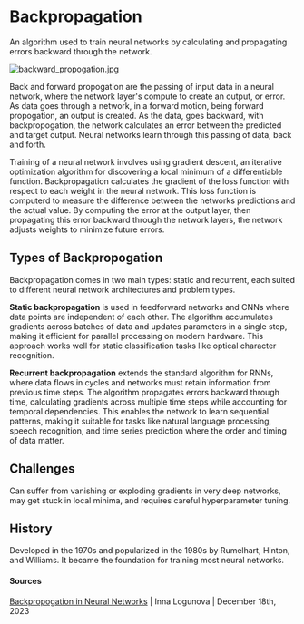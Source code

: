 # Backpropagation

An algorithm used to train neural networks by calculating and propagating errors backward through the network.

![backward_propogation.jpg](/backward_propogation.jpg)

Back and forward propogation are the passing of input data in a neural network, where the network layer's compute to create an output, or error. As data goes through a network, in a forward motion, being forward propogation, an output is created. As the data, goes backward, with backpropogation, the network calculates an error between the predicted and target output. Neural networks learn through this passing of data, back and forth.

Training of a neural network involves using gradient descent, an iterative optimization algorithm for discovering a local minimum of a differentiable function. Backpropagation calculates the gradient of the loss function with respect to each weight in the neural network. This loss function is computerd to measure the difference between the networks predictions and the actual value. By computing the error at the output layer, then propagating this error backward through the network layers, the network adjusts weights to minimize future errors.

## Types of Backpropogation

Backpropagation comes in two main types: static and recurrent, each suited to different neural network architectures and problem types.

**Static backpropagation** is used in feedforward networks and CNNs where data points are independent of each other. The algorithm accumulates gradients across batches of data and updates parameters in a single step, making it efficient for parallel processing on modern hardware. This approach works well for static classification tasks like optical character recognition.

**Recurrent backpropagation** extends the standard algorithm for RNNs, where data flows in cycles and networks must retain information from previous time steps. The algorithm propagates errors backward through time, calculating gradients across multiple time steps while accounting for temporal dependencies. This enables the network to learn sequential patterns, making it suitable for tasks like natural language processing, speech recognition, and time series prediction where the order and timing of data matter.

## Challenges

Can suffer from vanishing or exploding gradients in very deep networks, may get stuck in local minima, and requires careful hyperparameter tuning.

## History

Developed in the 1970s and popularized in the 1980s by Rumelhart, Hinton, and Williams. It became the foundation for training most neural networks.

#### Sources

[Backpropogation in Neural Networks](https://serokell.io/blog/understanding-backpropagation) | Inna Logunova | December 18th, 2023